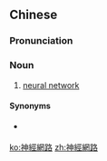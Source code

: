 {{also|神经网路}}
==Chinese==
{{zh-forms|s=神经网路|type=22}}

===Pronunciation===
{{zh-pron
|m=shénjīng wǎnglù
|c=san4 ging1 mong5 lou6
|cat=n
}}

===Noun===
{{zh-noun}}

# {{lb|zh|chiefly|Taiwanese Mandarin}} [[neural network]]

====Synonyms====
* {{qualifier|Mainland China|Hong Kong}} {{zh-l|神經網絡}}

{{zh-cat|Anatomy|Computing}}

[[ko:神經網路]]
[[zh:神經網路]]